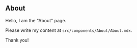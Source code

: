 ## About

Hello, I am the "About" page.

Please write my content at `src/components/About/About.mdx`.

Thank you!

